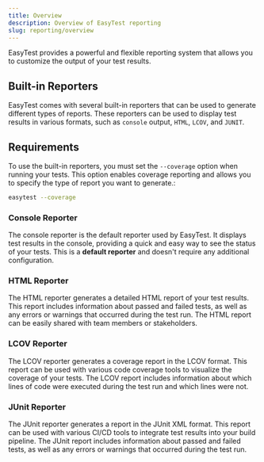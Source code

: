 ```yaml
---
title: Overview
description: Overview of EasyTest reporting
slug: reporting/overview
---
```


EasyTest provides a powerful and flexible reporting system that allows you to customize the output of your test results.

## Built-in Reporters
EasyTest comes with several built-in reporters that can be used to generate different types of reports. 
These reporters can be used to display test results in various formats, such as `console` output, `HTML`, `LCOV`, and `JUNIT`.

## Requirements
To use the built-in reporters, you must set the `--coverage` option when running your tests. This option enables coverage reporting and allows you to specify the type of report you want to generate.:

```bash
easytest --coverage
```

### Console Reporter
The console reporter is the default reporter used by EasyTest. It displays test results in the console, providing a quick and easy way to see the status of your tests.
This is a **default reporter** and doesn't require any additional configuration.

### HTML Reporter
The HTML reporter generates a detailed HTML report of your test results. This report includes information about passed and failed tests, as well as any errors or warnings that occurred during the test run. The HTML report can be easily shared with team members or stakeholders.

### LCOV Reporter
The LCOV reporter generates a coverage report in the LCOV format. This report can be used with various code coverage tools to visualize the coverage of your tests. The LCOV report includes information about which lines of code were executed during the test run and which lines were not.

### JUnit Reporter
The JUnit reporter generates a report in the JUnit XML format. This report can be used with various CI/CD tools to integrate test results into your build pipeline. The JUnit report includes information about passed and failed tests, as well as any errors or warnings that occurred during the test run.

